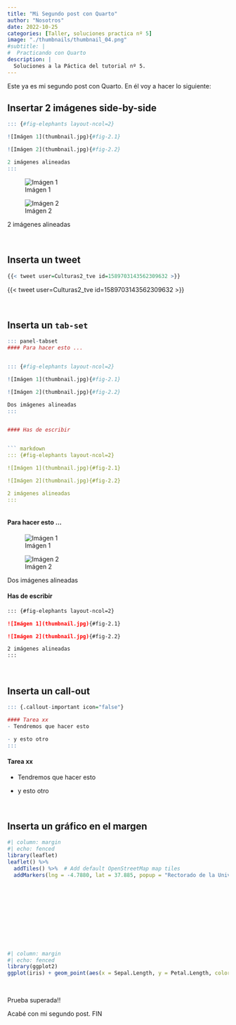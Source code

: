 ```yaml
---
title: "Mi Segundo post con Quarto"
author: "Nosotros"
date: 2022-10-25
categories: [Taller, soluciones practica nº 5]
image: "./thumbnails/thumbnail_04.png"
#subtitle: | 
#  Practicando con Quarto
description: |
  Soluciones a la Páctica del tutorial nº 5.
---
```


Este ya es mi segundo post con Quarto. En él voy a hacer lo siguiente:


## Insertar 2 imágenes side-by-side

```r

::: {#fig-elephants layout-ncol=2}

![Imágen 1](thumbnail.jpg){#fig-2.1}

![Imágen 2](thumbnail.jpg){#fig-2.2}

2 imágenes alineadas
:::
```


::: {#fig-elephants layout-ncol=2}

![Imágen 1](thumbnail.jpg){#fig-2.1}

![Imágen 2](thumbnail.jpg){#fig-2.2}

2 imágenes alineadas
:::

<br>


## Inserta un tweet


```r
{{< tweet user=Culturas2_tve id=1589703143562309632 >}}
```


{{< tweet user=Culturas2_tve id=1589703143562309632 >}}

<br>


## Inserta un `tab-set`

```r
::: panel-tabset
#### Para hacer esto ...


::: {#fig-elephants layout-ncol=2}

![Imágen 1](thumbnail.jpg){#fig-2.1}

![Imágen 2](thumbnail.jpg){#fig-2.2}

Dos imágenes alineadas
:::


#### Has de escribir


``` markdown
::: {#fig-elephants layout-ncol=2}

![Imágen 1](thumbnail.jpg){#fig-2.1}

![Imágen 2](thumbnail.jpg){#fig-2.2}

2 imágenes alineadas
:::
    
```


::: panel-tabset
#### Para hacer esto ...


::: {#fig-elephants layout-ncol=2}

![Imágen 1](thumbnail.jpg){#fig-2.1}

![Imágen 2](thumbnail.jpg){#fig-2.2}

Dos imágenes alineadas
:::


#### Has de escribir


``` markdown
::: {#fig-elephants layout-ncol=2}

![Imágen 1](thumbnail.jpg){#fig-2.1}

![Imágen 2](thumbnail.jpg){#fig-2.2}

2 imágenes alineadas
:::
```

:::


<br>


## Inserta un call-out

```r
::: {.callout-important icon="false"}

#### Tarea xx
- Tendremos que hacer esto 

- y esto otro
:::
```



::: {.callout-important icon="false"}

#### Tarea xx
- Tendremos que hacer esto 

- y esto otro
:::

<br>

## Inserta un gráfico en el margen

```r
#| column: margin
#| echo: fenced
library(leaflet)
leaflet() %>%
  addTiles() %>%  # Add default OpenStreetMap map tiles
  addMarkers(lng = -4.7880, lat = 37.885, popup = "Rectorado de la Universidad de Córdoba\n (Sede de las XII Jornadas de usuarios de R)")
```

<br><br><br><br><br><br><br><br>


```r
#| column: margin
#| echo: fenced
library(ggplot2)
ggplot(iris) + geom_point(aes(x = Sepal.Length, y = Petal.Length, color = Species))
```


<br>

Prueba superada!!


Acabé con mi segundo post. FIN
  
